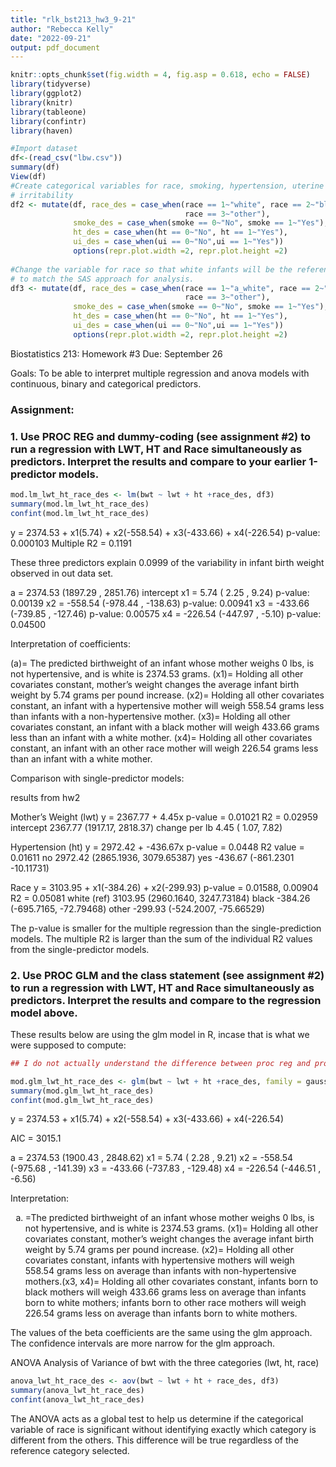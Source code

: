 ---
title: "rlk_bst213_hw3_9-21"
author: "Rebecca Kelly"
date: "2022-09-21"
output: pdf_document
---

```{r setup, include=FALSE}

knitr::opts_chunk$set(fig.width = 4, fig.asp = 0.618, echo = FALSE)
library(tidyverse)
library(ggplot2)
library(knitr)
library(tableone)
library(confintr)
library(haven)
```

```{r data import, include=FALSE}

#Import dataset
df<-(read_csv("lbw.csv"))
summary(df)
View(df)
#Create categorical variables for race, smoking, hypertension, uterine 
# irritability 
df2 <- mutate(df, race_des = case_when(race == 1~"white", race == 2~"black", 
                                       race == 3~"other"), 
              smoke_des = case_when(smoke == 0~"No", smoke == 1~"Yes"), 
              ht_des = case_when(ht == 0~"No", ht == 1~"Yes"), 
              ui_des = case_when(ui == 0~"No",ui == 1~"Yes"))
              options(repr.plot.width =2, repr.plot.height =2)
              
#Change the variable for race so that white infants will be the reference group
# to match the SAS approach for analysis. 
df3 <- mutate(df, race_des = case_when(race == 1~"a_white", race == 2~"black", 
                                       race == 3~"other"), 
              smoke_des = case_when(smoke == 0~"No", smoke == 1~"Yes"), 
              ht_des = case_when(ht == 0~"No", ht == 1~"Yes"), 
              ui_des = case_when(ui == 0~"No",ui == 1~"Yes"))
              options(repr.plot.width =2, repr.plot.height =2)          
```

Biostatistics 213:  Homework #3
Due:  September 26


Goals: To be able to interpret multiple regression and anova models with 
continuous, binary and categorical predictors.

### Assignment:  
### 1.	Use PROC REG and dummy-coding (see assignment #2) to run a regression with LWT, HT and Race simultaneously as predictors.  Interpret the results and compare to your earlier 1-predictor models.

```{r multiple linear regression lm w_ref, include=TRUE}

mod.lm_lwt_ht_race_des <- lm(bwt ~ lwt + ht +race_des, df3)
summary(mod.lm_lwt_ht_race_des)
confint(mod.lm_lwt_ht_race_des)

```
y = 2374.53 + x1(5.74) + x2(-558.54) + x3(-433.66) + x4(-226.54)
p-value: 0.000103
Multiple R2 = 0.1191

These three predictors explain 0.0999 of the variability in infant birth weight observed in out data set. 

a  = 2374.53 (1897.29 , 2851.76) intercept 
x1 =    5.74 (   2.25 ,    9.24) p-value: 0.00139
x2 = -558.54 (-978.44 , -138.63) p-value: 0.00941
x3 = -433.66 (-739.85 , -127.46) p-value: 0.00575
x4 = -226.54 (-447.97 ,   -5.10) p-value: 0.04500


Interpretation of coefficients: 

(a)= The predicted birthweight of an infant whose mother weighs 0 lbs, is 
not hypertensive, and is white is 2374.53 grams.
(x1)= Holding all other covariates constant, mother's weight changes the average infant birth weight by 5.74 grams per pound increase. 
(x2)= Holding all other covariates constant, an infant with a hypertensive mother will weigh 558.54 grams less than infants with a non-hypertensive mother.
(x3)= Holding all other covariates constant, an infant with a black mother will weigh 433.66 grams less than an infant with a white mother. 
(x4)= Holding all other covariates constant, an infant with an other race mother will weigh 226.54 grams less than an infant with a white mother. 


Comparison with single-predictor models: 

results from hw2

Mother's Weight (lwt)
y = 2367.77 + 4.45x
p-value = 0.01021
R2 = 0.02959
intercept     2367.77 (1917.17, 2818.37)
change per lb    4.45 (   1.07,    7.82)

Hypertension (ht)
y = 2972.42 + -436.67x
p-value = 0.0448
R2 value = 0.01611
no      2972.42 (2865.1936, 3079.65387)
yes     -436.67 (-861.2301   -10.11731)

Race
y = 3103.95 + x1(-384.26) + x2(-299.93) 
p-value = 0.01588, 0.00904
R2 = 0.05081
white (ref) 3103.95   (2960.1640, 3247.73184)
black       -384.26   (-695.7165,  -72.79468)
other       -299.93   (-524.2007,  -75.66529)

The p-value is smaller for the multiple regression than the single-prediction models.
The multiple R2 is larger than the sum of the individual R2 values from the
single-predictor models.


### 2. Use PROC GLM and the class statement (see assignment #2) to run a regression with LWT, HT and Race simultaneously as predictors. Interpret the results and compare to the regression model above.


These results below are using the glm model in R, incase that is what we were supposed to compute: 
```{r multiple linear regression w_ref glm, include=TRUE}
## I do not actually understand the difference between proc reg and proc glm that is being discussed in the context of SAS. Trying to do the same thing in R, I will just keep the race variable as continuous? 

mod.glm_lwt_ht_race_des <- glm(bwt ~ lwt + ht +race_des, family = gaussian, df3)
summary(mod.glm_lwt_ht_race_des)
confint(mod.glm_lwt_ht_race_des)

```

y = 2374.53 + x1(5.74) + x2(-558.54) + x3(-433.66) + x4(-226.54)

AIC = 3015.1

a  = 2374.53 (1900.43 , 2848.62)
x1 =    5.74 (   2.28 ,    9.21)
x2 = -558.54 (-975.68 , -141.39)
x3 = -433.66 (-737.83 , -129.48)
x4 = -226.54 (-446.51 ,   -6.56)


Interpretation: 

(a) =The predicted birthweight of an infant whose mother weighs 0 lbs, is 
not hypertensive, and is white is 2374.53 grams. (x1)= Holding all other covariates constant, mother's weight changes the average infant birth weight by 5.74 grams per pound increase. (x2)= Holding all other covariates constant, infants with hypertensive mothers will weigh 558.54 grams less on average than infants with non-hypertensive mothers.(x3, x4)= Holding all other covariates constant, infants born to black mothers will weigh 433.66 grams less on average than infants born to white mothers; infants born to other race mothers will weigh 226.54 grams less on average than infants born to white mothers. 

The values of the beta coefficients are the same using the glm approach. The confidence intervals are more narrow for the glm approach. 

ANOVA Analysis of Variance of bwt with the three categories (lwt, ht, race)

```{r Analysis of Variance bwt three var, fig.align = "center", include=TRUE}
anova_lwt_ht_race_des <- aov(bwt ~ lwt + ht + race_des, df3)
summary(anova_lwt_ht_race_des)
confint(anova_lwt_ht_race_des)

```

The ANOVA acts as a global test to help us determine if the categorical variable of race is significant without identifying exactly which category is different from the others. This difference will be true regardless of the reference category selected. 

